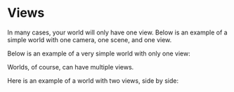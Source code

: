 
<Meta title="Views & Cameras & Scenes / Views" />

# Views

In many cases, your world will only have one view. Below is an example of a simple world with one camera, one scene, and one view.

Below is an example of a very simple world with only one view:

<Canvas>
  <Story id="views-cameras-scenes-one-view--example" />
</Canvas>

Worlds, of course, can have multiple views.

Here is an example of a world with two views, side by side:

<Canvas>
  <Story id="views-cameras-scenes-splitscreen--example" />
</Canvas>

